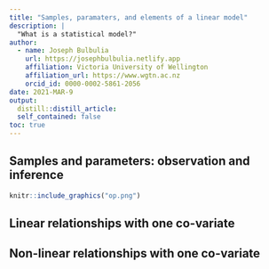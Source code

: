 ```yaml
---
title: "Samples, paramaters, and elements of a linear model"
description: |
  "What is a statistical model?" 
author:
  - name: Joseph Bulbulia
    url: https://josephbulbulia.netlify.app
    affiliation: Victoria University of Wellington
    affiliation_url: https://www.wgtn.ac.nz
    orcid_id: 0000-0002-5861-2056
date: 2021-MAR-9
output:
  distill::distill_article:
  self_contained: false
toc: true
---
```




## Samples and parameters: observation and inference

```r
knitr::include_graphics("op.png")
```


## Linear relationships with one co-variate

## Non-linear relationships with one co-variate
